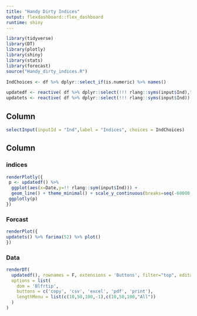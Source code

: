 ```yaml
---
title: "Handy Dirty Indices"
output: flexdashboard::flex_dashboard
runtime: shiny
---
```


```r
library(tidyverse)
library(DT)
library(plotly)
library(shiny)
library(stats)
library(forecast)
source("Handy_dirty_indices.R")

IndChoices <- df %>% dplyr::select_if(is.numeric) %>% names()

updatedf <- reactive( df %>% dplyr::select(!!! rlang::syms(input$Ind),"Date"))
updatets <- reactive( df %>% dplyr::select(!!! rlang::syms(input$Ind)) %>% ts(frequency = 52, start = c(2003, 6)))
```


Column {.sidebar}
------------------------------------------------------------------
```r
selectInput(inputId = "Ind",label = "Indices", choices = IndChoices)
```

Column {.tabset}
------------------------------------------------------------------

### indices
```r
renderPlotly({
 p <- updatedf() %>%
  ggplot(aes(x=Date,y=!! rlang::sym(input$Ind))) +
  geom_line() + theme_minimal() + scale_y_continuous(breaks=seq(-60000,60000,10000))
 ggplotly(p)
})
```


### Forcast
```r
renderPlot({
updatets() %>% farima(52) %>% plot()
})
```

### Data
```r
renderDT(
  updatedf(), rownames = F, extensions = 'Buttons', filter="top", editable=T,
  options = list(
    dom = 'Blfrtip',
    buttons = c('copy', 'csv', 'excel', 'pdf', 'print'),
    lengthMenu = list(c(10,50,100,-1),c(10,50,100,"All"))
  )
)
```




